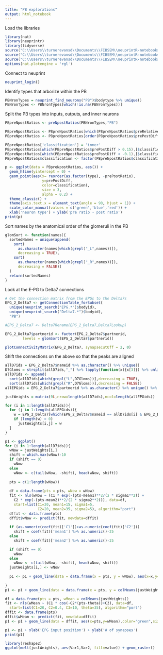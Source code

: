 ```yaml
---
title: "PB explorations"
output: html_notebook
---
```


Load the libraries
```r
library(nat)
library(neuprintr)
library(tidyverse)
source("C:\\Users\\turnerevansd\\Documents\\FIBSEM\\neuprintR-notebooks\\pathways.R")
source("C:\\Users\\turnerevansd\\Documents\\FIBSEM\\neuprintR-notebooks\\visualizeConnectivityTables.R")
source("C:\\Users\\turnerevansd\\Documents\\FIBSEM\\neuprintR-notebooks\\neuprintQueryUtils.R")
options(nat.plotengine = 'rgl')
```

Connect to neuprint
```r
neuprint_login()
```

Identify types that arborize within the PB
```r
PBNronTypes = neuprint_find_neurons("PB")$bodytype %>% unique()
PBNronTypes <- PBNronTypes[which(!is.na(PBNronTypes))]
```

Split the PB types into inputs, outputs, and inner neurons
```r
PBpreNpostRatios <- preNpostRatios(PBNronTypes,"PB")

PBpreNpostRatios <- PBpreNpostRatios[which(PBpreNpostRatios$preRelative > 0.02 | PBpreNpostRatios$postRelative > 0.02),]
PBpreNpostRatios <- PBpreNpostRatios[order(PBpreNpostRatios$prePostDiff),]

PBpreNpostRatios['classification'] = 'inner'
PBpreNpostRatios[which(PBpreNpostRatios$prePostDiff > 0.15),]$classification = 'input'
PBpreNpostRatios[which(PBpreNpostRatios$prePostDiff < -0.1),]$classification = 'output'
PBpreNpostRatios$classification <- factor(PBpreNpostRatios$classification, levels = c('input','inner','output'))

p <- ggplot(data = PBpreNpostRatios, aes()) + 
  geom_hline(yintercept = 0) +
  geom_point(aes(x= reorder(as.factor(type), -prePostRatio),
                 y=prePostDiff,
                 color=classification),
                 size = 3,
                 alpha = 0.2) +
  theme_classic() +
  theme(axis.text.x = element_text(angle = 90, hjust = 1)) +
  scale_color_manual(values = c('green','blue','red')) +
  xlab('neuron type') + ylab('pre ratio - post ratio')
print(p)
```

Sort names by the anatomical order of the glomeruli in the PB
```r

glomSort <- function(names){
  sortedNames = unique(append(
    sort(
      as.character(names[which(grepl("_L",names))]),
      decreasing = TRUE),
    sort(
      as.character(names[which(grepl("_R",names))]),
      decreasing = FALSE))
  )
  return(sortedNames)
}

```


Look at the E-PG to Delta7 connections
```r
# Get the connection matrix from the EPGs to the Delta7s
EPG_2_Delta7 <- getConnectionTable_forSubset(
  unique(neuprint_search("EPG.*")$bodyid),
  unique(neuprint_search("Delta7.*")$bodyid),
  "PB")

#EPG_2_Delta7 <- Delta7Rename(EPG_2_Delta7,Delta7Lookup)

EPG_2_Delta7$partnerid <- factor(EPG_2_Delta7$partnerid,
        levels = glomSort(EPG_2_Delta7$partnerid))

plotConnectivityMatrix(EPG_2_Delta7, synapseCutOff = 2, 0)


```

Shift the connections on the above so that the peaks are aligned
```r
allD7ids = EPG_2_Delta7$nameid %>% as.character() %>% unique()
D7Gloms = strsplit(allD7ids,"_") %>% lapply(function(x){x[3]}) %>% unlist()
allD7ids <- append(
  sort(allD7ids[which(grepl("L",D7Gloms))],decreasing = TRUE),
  sort(allD7ids[which(grepl("R",D7Gloms))],decreasing = FALSE))
allEPGids = EPG_2_Delta7$partnerid %>% as.character() %>% unique() %>% glomSort()

justWeights = matrix(0L,nrow=length(allD7ids),ncol=length(allEPGids))

for (i in 1:length(allD7ids)){
  for (j in 1:length(allEPGids)){
    w = EPG_2_Delta7[which(EPG_2_Delta7$nameid == allD7ids[i] & EPG_2_Delta7$partnerid == allEPGids[j]),]$weight
    if (length(w) > 0)
      justWeights[i,j] = w
  }
}

p1 <- ggplot()
for (i in 1:length(allD7ids)){
  wNow = justWeights[i,]
  shift = which.max(wNow)-10
  if (shift == 0)
    wNow
  else
    wNow <- c(tail(wNow, -shift), head(wNow, shift))
  
  pts = c(1:length(wNow))
  
  df = data.frame(pts = pts, wNow = wNow)
  fit <- nls(wNow ~ (C1 * exp(-(pts-mean1)**2/(2 * sigma1**2)) +
    C2 * exp(-(pts-mean2)**2/(2 * sigma2**2))), data=df,
    start=list(C1=20, mean1=15, sigma1=5,
               C2=20, mean2=35, sigma2=5), algorithm="port") 
  dffit <- data.frame(pts)
  dffit$wNow <- predict(fit, newdata=dffit)
  
  if (as.numeric(coef(fit)['C1'])>as.numeric(coef(fit)['C2']))
    shift = coef(fit)['mean1'] %>% as.numeric()-25
  else
    shift = coef(fit)['mean2'] %>% as.numeric()-25

  if (shift == 0)
    wNow
  else
    wNow <- c(tail(wNow, -shift), head(wNow, shift))
  justWeights[i,] <- wNow
  
  p1 <- p1 + geom_line(data = data.frame(x = pts, y = wNow), aes(x=x,y=y))
  
}
p1 <- p1 + geom_line(data = data.frame(x = pts, y = colMeans(justWeights)), aes(x=x,y=y),color="red",size=3)

df = data.frame(pts = pts, wMean = colMeans(justWeights))
fit <- nls(wMean ~ (C1 * cos(-C2*(pts-theta))+C3), data=df,
  start=list(C1=20, C2=0.4, C3=10, theta=35), algorithm="port") 
dffit <- data.frame(pts)
dffit$wMean <- predict(fit, newdata=dffit)
p1 <- p1 + geom_line(data = dffit, aes(x=pts,y=wMean),color="green",size=2)

p1 <- p1 + xlab('EPG input position') + ylab('# of synapses')
print(p1)

library(reshape2)
ggplot(melt(justWeights), aes(Var1,Var2, fill=value)) + geom_raster()

```


```r

```

